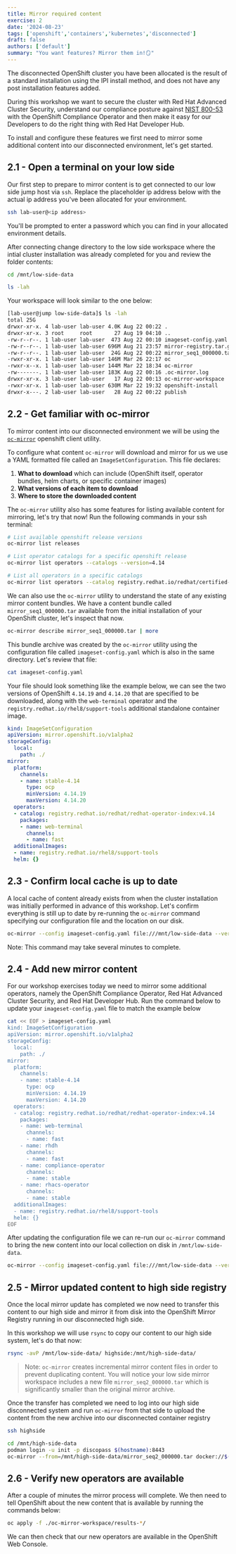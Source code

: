 ```yaml
---
title: Mirror required content
exercise: 2
date: '2024-08-23'
tags: ['openshift','containers','kubernetes','disconnected']
draft: false
authors: ['default']
summary: "You want features? Mirror them in!🪞"
---
```


The disconnected OpenShift cluster you have been allocated is the result of a standard installation using the IPI install method, and does not have any post installation features added.

During this workshop we want to secure the cluster with Red Hat Advanced Cluster Security, understand our compliance posture against [NIST 800-53](https://csrc.nist.gov/pubs/sp/800/53/r5/upd1/final) with the OpenShift Compliance Operator and then make it easy for our Developers to do the right thing with Red Hat Developer Hub.

To install and configure these features we first need to mirror some additional content into our disconnected environment, let's get started.

## 2.1 - Open a terminal on your low side

Our first step to prepare to mirror content is to get connected to our low side jump host via `ssh`. Replace the placeholder ip address below with the actual ip address you've been allocated for your environment.

```bash
ssh lab-user@<ip address>
```

You'll be prompted to enter a password which you can find in your allocated environment details.

After connecting change directory to the low side workspace where the intial cluster installation was already completed for you and review the folder contents:

```bash
cd /mnt/low-side-data

ls -lah
```

Your workspace will look similar to the one below:

```bash
[lab-user@jump low-side-data]$ ls -lah
total 25G
drwxr-xr-x. 4 lab-user lab-user 4.0K Aug 22 00:22 .
drwxr-xr-x. 3 root     root       27 Aug 19 04:10 ..
-rw-r--r--. 1 lab-user lab-user  473 Aug 22 00:10 imageset-config.yaml
-rw-r--r--. 1 lab-user lab-user 696M Aug 21 23:57 mirror-registry.tar.gz
-rw-r--r--. 1 lab-user lab-user  24G Aug 22 00:22 mirror_seq1_000000.tar
-rwxr-xr-x. 1 lab-user lab-user 146M Mar 26 22:17 oc
-rwxr-x--x. 1 lab-user lab-user 144M Mar 22 18:34 oc-mirror
-rw-------. 1 lab-user lab-user 183K Aug 22 00:16 .oc-mirror.log
drwxr-xr-x. 3 lab-user lab-user   17 Aug 22 00:13 oc-mirror-workspace
-rwxr-xr-x. 1 lab-user lab-user 630M Mar 22 19:32 openshift-install
drwxr-x---. 2 lab-user lab-user   28 Aug 22 00:22 publish
```

## 2.2 - Get familiar with oc-mirror

To mirror content into our disconnected environment we will be using the [`oc-mirror`](https://github.com/openshift/oc-mirror) openshift client utility.

To configure what content `oc-mirror` will download and mirror for us we use a YAML formatted file called an `ImageSetConfiguration`. This file declares:

1. **What to download** which can include (OpenShift itself, operator bundles, helm charts, or specific container images)
2. **What versions of each item to download**
3. **Where to store the downloaded content**

The `oc-mirror` utility also has some features for listing available content for mirroring, let's try that now! Run the following commands in your ssh terminal:

```bash
# List available openshift release versions
oc-mirror list releases

# List operator catalogs for a specific openshift release
oc-mirror list operators --catalogs --version=4.14

# List all operators in a specific catalogs
oc-mirror list operators --catalog registry.redhat.io/redhat/certified-operator-index:v4.14
```

We can also use the `oc-mirror` utility to understand the state of any existing mirror content bundles. We have a content bundle called `mirror_seq1_000000.tar` available from the initial installation of your OpenShift cluster, let's inspect that now.

```bash
oc-mirror describe mirror_seq1_000000.tar | more
```

This bundle archive was created by the `oc-mirror` utility using the configuration file called `imageset-config.yaml` which is also in the same directory. Let's review that file:

```bash
cat imageset-config.yaml
```

Your file should look something like the example below, we can see the two versions of OpenShift `4.14.19` and `4.14.20` that are specified to be downloaded, along with the `web-terminal` operator and the `registry.redhat.io/rhel8/support-tools` additional standalone container image.

```yaml
kind: ImageSetConfiguration
apiVersion: mirror.openshift.io/v1alpha2
storageConfig:
  local:
    path: ./
mirror:
  platform:
    channels:
    - name: stable-4.14
      type: ocp
      minVersion: 4.14.19
      maxVersion: 4.14.20
  operators:
  - catalog: registry.redhat.io/redhat/redhat-operator-index:v4.14
    packages:
    - name: web-terminal
      channels:
      - name: fast
  additionalImages:
  - name: registry.redhat.io/rhel8/support-tools
  helm: {}
```

## 2.3 - Confirm local cache is up to date

A local cache of content already exists from when the cluster installation was initially performed in advance of this workshop. Let's confirm everything is still up to date by re-running the `oc-mirror` command specifying our configuration file and the location on our disk.

```bash
oc-mirror --config imageset-config.yaml file:///mnt/low-side-data --verbose 3
```

Note: This command may take several minutes to complete.

## 2.4 - Add new mirror content

For our workshop exercises today we need to mirror some additional operators, namely the OpenShift Compliance Operator, Red Hat Advanced Cluster Security, and Red Hat Developer Hub. Run the command below to update your `imageset-config.yaml` file to match the example below

```bash
cat << EOF > imageset-config.yaml
kind: ImageSetConfiguration
apiVersion: mirror.openshift.io/v1alpha2
storageConfig:
  local:
    path: ./
mirror:
  platform:
    channels:
    - name: stable-4.14
      type: ocp
      minVersion: 4.14.19
      maxVersion: 4.14.20
  operators:
  - catalog: registry.redhat.io/redhat/redhat-operator-index:v4.14
    packages:
    - name: web-terminal
      channels:
      - name: fast
    - name: rhdh
      channels:
      - name: fast
    - name: compliance-operator
      channels:
      - name: stable
    - name: rhacs-operator
      channels:
      - name: stable
  additionalImages:
  - name: registry.redhat.io/rhel8/support-tools
  helm: {}
EOF
```

After updating the configuration file we can re-run our `oc-mirror` command to bring the new content into our local collection on disk in `/mnt/low-side-data`.

```bash
oc-mirror --config imageset-config.yaml file:///mnt/low-side-data --verbose 3
```


## 2.5 - Mirror updated content to high side registry

Once the local mirror update has completed we now need to transfer this content to our high side and mirror it from disk into the OpenShift Mirror Registry running in our disconnected high side.

In this workshop we will use `rsync` to copy our content to our high side system, let's do that now:

```bash
rsync -avP /mnt/low-side-data/ highside:/mnt/high-side-data/
```

> Note: `oc-mirror` creates incremental mirror content files in order to prevent duplicating content. You will notice your low side mirror workspace includes a new file `mirror_seq2_000000.tar` which is significantly smaller than the original mirror archive.

Once the transfer has completed we need to log into our high side disconnected system and run `oc-mirror` from that side to upload the content from the new archive into our disconnected container registry

```bash
ssh highside
```

```bash
cd /mnt/high-side-data
podman login -u init -p discopass $(hostname):8443
oc-mirror --from=/mnt/high-side-data/mirror_seq2_000000.tar docker://$(hostname):8443
```

## 2.6 - Verify new operators are available

After a couple of minutes the mirror process will complete. We then need to tell OpenShift about the new content that is available by running the commands below:

```bash
oc apply -f ./oc-mirror-workspace/results-*/
```


We can then check that our new operators are available in the OpenShift Web Console.
